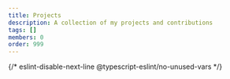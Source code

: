 ---
title: Projects
description: A collection of my projects and contributions
tags: []
members: 0
order: 999
---

{/* eslint-disable-next-line @typescript-eslint/no-unused-vars */}

<ProjectList />

